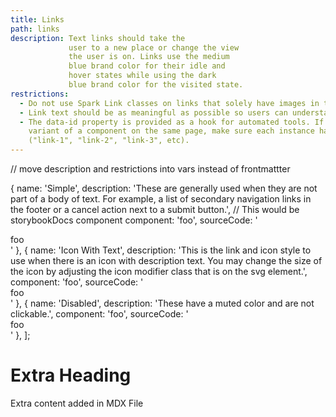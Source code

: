 ```yaml
---
title: Links
path: links
description: Text links should take the
             user to a new place or change the view
             the user is on. Links use the medium
             blue brand color for their idle and
             hover states while using the dark
             blue brand color for the visited state.
restrictions:
  - Do not use Spark Link classes on links that solely have images in them.
  - Link text should be as meaningful as possible so users can understand what the purpose of the link is.
  - The data-id property is provided as a hook for automated tools. If you have multiple instances of the same
    variant of a component on the same page, make sure each instance has a unique data-id property
    ("link-1", "link-2", "link-3", etc).
---
```

// move description and restrictions into vars instead of frontmattter

  {
    name: 'Simple',
    description: 'These are generally used when they are not part of a body of text. For example, a list of secondary navigation links in the footer or a cancel action next to a submit button.',
     // This would be storybookDocs <Story id=""> component
    component: 'foo',
    sourceCode: '<div>foo</div>'
  },
  {
    name: 'Icon With Text',
    description: 'This is the link and icon style to use when there is an icon with description text. You may change the size of the icon by adjusting the icon modifier class that is on the svg element.',
    component: 'foo',
    sourceCode: '<div>foo</div>'
  },
  {
    name: 'Disabled',
    description: 'These have a muted color and are not clickable.',
    component: 'foo',
    sourceCode: '<div>foo</div>'
  },
];

# Extra Heading
Extra content added in MDX File
